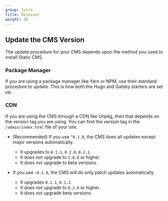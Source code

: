 ```yaml
---
group: Intro
title: Releases
weight: 10
---
```




## Update the CMS Version

The update procedure for your CMS depends upon the method you used to install Static CMS.

### Package Manager

If you are using a package manager like Yarn or NPM, use their standard procedure to update. This is how both the Hugo and Gatsby starters are set up.

### CDN

If you are using the CMS through a CDN like Unpkg, then that depends on the version tag you are using. You can find the version tag in the `/admin/index.html` file of your site.

- (Recommended) If you use `^0.1.0`, the CMS does all updates except major versions automatically.
  - It upgrades to `0.1.1`, `0.2.0`, `0.2.1`.
  - It does not upgrade to `1.0.0` or higher.
  - It does not upgrade to beta versions.

- If you use `~0.1.0`, the CMS will do only patch updates automatically.
  - It upgrades `0.1.1`, `0.1.2`.
  - It does not upgrade to `0.2.0` or higher.
  - It does not upgrade beta versions.
